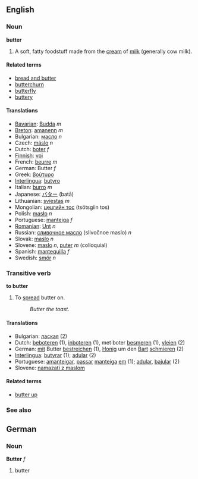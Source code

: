==English==

=== Noun ===
'''butter'''

# A soft, fatty foodstuff made from the [[cream]] of [[milk]] (generally cow milk).

====Related terms====
*[[bread and butter]]
*[[butterchurn]]
*[[butterfly]]
*[[buttery]]

==== Translations ====
*[[Bavarian]]: [[Budda]] ''m''
*[[Breton]]: [[amanenn]] ''m''
*Bulgarian: [[масло]] ''n''
*Czech: [[máslo]]  ''n''
*Dutch: [[boter]] ''f''
*[[Finnish]]: [[voi]]
*French: [[beurre]] ''m''
*German: Butter ''f''
*Greek: [[βούτυρο]]
*[[Interlingua]]: [[butyro]]
*Italian: [[burro]] ''m''
*Japanese: [[バター]] (batā)
*Lithuanian: [[sviestas]] ''m''
*Mongolian: [[цөцгийн тос]] (ts&ouml;tsgiin tos)
*Polish: [[masło]] ''n''
*Portuguese: [[manteiga]] ''f''
*[[Romanian]]: [[Unt]] ''n''
*Russian: [[сливoчнoe масло]] (slivočnoe maslo) ''n''
*Slovak: [[maslo]]  ''n''
*Slovene: [[maslo]] ''n'', [[puter]] ''m'' (colloquial)
*Spanish: [[mantequilla]] ''f''
*Swedish: [[smör]] ''n''

=== Transitive verb ===
'''to butter'''

# To [[spread]] butter on.
#: ''Butter the toast.''

==== Translations ====
{{checktrans}}
*Bulgarian: [[лаская]] (2)
*Dutch: [[beboteren]] (1), [[inboteren]] (1), met boter [[besmeren]] (1), [[vleien]] (2)
*German: [[mit]] Butter [[bestreichen]] (1), [[Honig]] um den [[Bart]] [[schmieren]] (2)
*[[Interlingua]]: [[butyrar]] (1); [[adular]] (2)
*Portuguese: [[amanteigar]], [[passar]] [[manteiga]] [[em]] (1); [[adular]], [[bajular]] (2)
*Slovene: [[namazati z maslom]]

====Related terms====
*[[butter up]]

===See also===
{{pedialite}}

==German==
===Noun===
'''Butter'''  ''f''

# butter